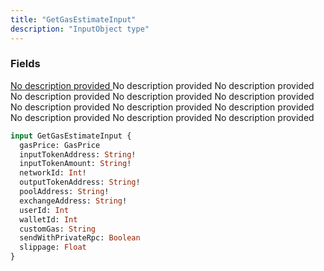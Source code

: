 ```yaml
---
title: "GetGasEstimateInput"
description: "InputObject type"
---
```


### Fields

<a href="/api-reference/types/gasprice">
  <ResponseField name="gasPrice" type="GasPrice">
    No description provided
  </ResponseField>
</a>

<ResponseField name="inputTokenAddress" type="String!" required>
  No description provided
</ResponseField>

<ResponseField name="inputTokenAmount" type="String!" required>
  No description provided
</ResponseField>

<ResponseField name="networkId" type="Int!" required>
  No description provided
</ResponseField>

<ResponseField name="outputTokenAddress" type="String!" required>
  No description provided
</ResponseField>

<ResponseField name="poolAddress" type="String!" required>
  No description provided
</ResponseField>

<ResponseField name="exchangeAddress" type="String!" required>
  No description provided
</ResponseField>

<ResponseField name="userId" type="Int">
  No description provided
</ResponseField>

<ResponseField name="walletId" type="Int">
  No description provided
</ResponseField>

<ResponseField name="customGas" type="String">
  No description provided
</ResponseField>

<ResponseField name="sendWithPrivateRpc" type="Boolean">
  No description provided
</ResponseField>

<ResponseField name="slippage" type="Float">
  No description provided
</ResponseField>


```graphql GetGasEstimateInput
input GetGasEstimateInput {
  gasPrice: GasPrice
  inputTokenAddress: String!
  inputTokenAmount: String!
  networkId: Int!
  outputTokenAddress: String!
  poolAddress: String!
  exchangeAddress: String!
  userId: Int
  walletId: Int
  customGas: String
  sendWithPrivateRpc: Boolean
  slippage: Float
}
```
